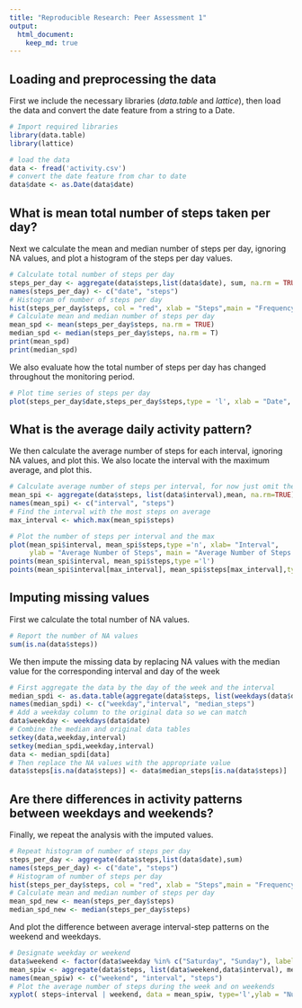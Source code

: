 ```yaml
---
title: "Reproducible Research: Peer Assessment 1"
output: 
  html_document:
    keep_md: true
---
```



## Loading and preprocessing the data
First we include the necessary libraries (*data.table* and *lattice*), then load the data and convert the date feature from a string to a Date.
```r
# Import required libraries
library(data.table)
library(lattice)

# load the data
data <- fread('activity.csv')
# convert the date feature from char to date
data$date <- as.Date(data$date)
```


## What is mean total number of steps taken per day?
Next we calculate the mean and median number of steps per day, ignoring NA values, and plot a histogram of the steps per day values.
```r
# Calculate total number of steps per day
steps_per_day <- aggregate(data$steps,list(data$date), sum, na.rm = TRUE)
names(steps_per_day) <- c("date", "steps")
# Histogram of number of steps per day
hist(steps_per_day$steps, col = "red", xlab = "Steps",main = "Frequency of number of steps")
# Calculate mean and median number of steps per day
mean_spd <- mean(steps_per_day$steps, na.rm = TRUE)
median_spd <- median(steps_per_day$steps, na.rm = T)
print(mean_spd)
print(median_spd)
```
We also evaluate how the total number of steps per day has changed throughout the monitoring period.
```r
# Plot time series of steps per day
plot(steps_per_day$date,steps_per_day$steps,type = 'l', xlab = "Date", ylab = "Number of Steps", main = "Number of steps over time")
```

## What is the average daily activity pattern?
We then calculate the average number of steps for each interval, ignoring NA values, and plot this. We also locate the interval with the maximum average, and plot this.
```r
# Calculate average number of steps per interval, for now just omit the NA values
mean_spi <- aggregate(data$steps, list(data$interval),mean, na.rm=TRUE)
names(mean_spi) <- c("interval", "steps")
# Find the interval with the most steps on average
max_interval <- which.max(mean_spi$steps)

# Plot the number of steps per interval and the max
plot(mean_spi$interval, mean_spi$steps,type ='n', xlab= "Interval", 
     ylab = "Average Number of Steps", main = "Average Number of Steps per Interval")
points(mean_spi$interval, mean_spi$steps,type ='l')
points(mean_spi$interval[max_interval], mean_spi$steps[max_interval],type ='o', col ="red")
```

## Imputing missing values
First we calculate the total number of NA values.
```r
# Report the number of NA values
sum(is.na(data$steps))
```
We then impute the missing data by replacing NA values with the median value for the corresponding interval and day of the week
```r
# First aggregate the data by the day of the week and the interval
median_spdi <- as.data.table(aggregate(data$steps, list(weekdays(data$date),data$interval),median,na.rm=TRUE))
names(median_spdi) <- c("weekday","interval", "median_steps")
# Add a weekday column to the original data so we can match
data$weekday <- weekdays(data$date)
# Combine the median and original data tables
setkey(data,weekday,interval)
setkey(median_spdi,weekday,interval)
data <- median_spdi[data] 
# Then replace the NA values with the appropriate value
data$steps[is.na(data$steps)] <- data$median_steps[is.na(data$steps)]
```
## Are there differences in activity patterns between weekdays and weekends?
Finally, we repeat the analysis with the imputed values.
```r
# Repeat histogram of number of steps per day
steps_per_day <- aggregate(data$steps,list(data$date),sum)
names(steps_per_day) <- c("date", "steps")
# Histogram of number of steps per day
hist(steps_per_day$steps, col = "red", xlab = "Steps",main = "Frequency of number of steps")
# Calculate mean and median number of steps per day
mean_spd_new <- mean(steps_per_day$steps)
median_spd_new <- median(steps_per_day$steps)
```
And plot the difference between average interval-step patterns on the weekend and weekdays.
```r
# Designate weekday or weekend
data$weekend <- factor(data$weekday %in% c("Saturday", "Sunday"), labels = c("Weekday","Weekend"))
mean_spiw <- aggregate(data$steps, list(data$weekend,data$interval), mean)
names(mean_spiw) <- c("weekend", "interval", "steps") 
# Plot the average number of steps during the week and on weekends
xyplot( steps~interval | weekend, data = mean_spiw, type='l',ylab = "Number of Steps", xlab = "Interval")
```